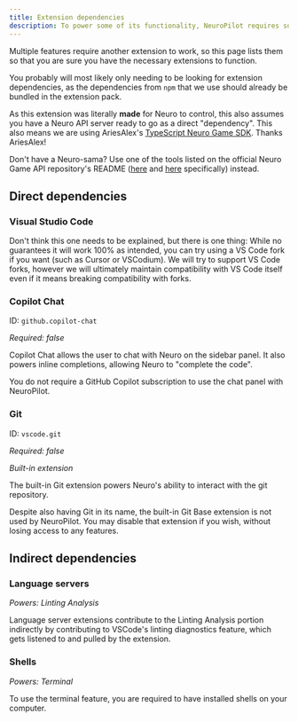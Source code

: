 ```yaml
---
title: Extension dependencies
description: To power some of its functionality, NeuroPilot requires some extensions to be loaded to function. This is called a dependency.
---
```



Multiple features require another extension to work, so this page lists them so that you are sure you have the necessary extensions to function.

<Aside type="tip">

You probably will most likely only needing to be looking for extension dependencies, as the dependencies from `npm` that we use should already be bundled in the extension pack.

</Aside>

<Aside>

As this extension was literally **made** for Neuro to control, this also assumes you have a Neuro API server ready to go as a direct "dependency".
This also means we are using AriesAlex's [TypeScript Neuro Game SDK](https://github.com/AriesAlex/typescript-neuro-game-sdk). Thanks AriesAlex!

Don't have a Neuro-sama?
Use one of the tools listed on the official Neuro Game API repository's README ([here](https://github.com/VedalAI/neuro-game-sdk/?tab=readme-ov-file#tools) and [here](https://github.com/VedalAI/neuro-game-sdk/?tab=readme-ov-file#tools-1) specifically) instead.

</Aside>

## Direct dependencies

### Visual Studio Code

Don't think this one needs to be explained, but there is one thing: While no guarantees it will work 100% as intended, you can try using a VS Code fork if you want (such as Cursor or VSCodium).
We will try to support VS Code forks, however we will ultimately maintain compatibility with VS Code itself even if it means breaking compatibility with forks.

### Copilot Chat

ID: `github.copilot-chat`

*Required: false*

Copilot Chat allows the user to chat with Neuro on the sidebar panel.
It also powers inline completions, allowing Neuro to "complete the code".

<Aside>

You do not require a GitHub Copilot subscription to use the chat panel with NeuroPilot.

</Aside>

### Git

ID: `vscode.git`

*Required: false*

*Built-in extension*

The built-in Git extension powers Neuro's ability to interact with the git repository.

<Aside type="tip">

Despite also having Git in its name, the built-in Git Base extension is not used by NeuroPilot.
You may disable that extension if you wish, without losing access to any features.

</Aside>

## Indirect dependencies

### Language servers

*Powers: Linting Analysis*

Language server extensions contribute to the Linting Analysis portion indirectly by contributing to VSCode's linting diagnostics feature, which gets listened to and pulled by the extension.

### Shells

*Powers: Terminal*

To use the terminal feature, you are required to have installed shells on your computer.
